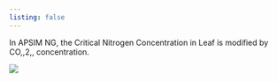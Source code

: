 ```yaml
---
listing: false
---
```



In APSIM NG, the Critical Nitrogen Concentration in Leaf is modified by CO,,2,, concentration. 


![](/docs/Models/Trait/CO2/20241029155242.png)


